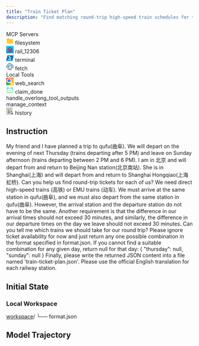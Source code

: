 ```yaml
---
title: "Train Ticket Plan"
description: "Find matching round-trip high-speed train schedules for two travelers departing from Beijing South and Shanghai Hongqiao to Qufu East."
---
```


<Card>
<div className="tools-container">
<div className="mcp-servers-container">
<div className="mcp-servers-title">
MCP Servers
</div>
<div className="mcp-servers-grid">
<div className="mcp-server-item">
<svg xmlns="http://www.w3.org/2000/svg"  viewBox="0 0 48 48" width="20px" height="20px" style={{margin: 0, padding: 0, display: 'inline-block'}}><path fill="#FFA000" d="M40,12H22l-4-4H8c-2.2,0-4,1.8-4,4v8h40v-4C44,13.8,42.2,12,40,12z"/><path fill="#FFCA28" d="M40,12H8c-2.2,0-4,1.8-4,4v20c0,2.2,1.8,4,4,4h32c2.2,0,4-1.8,4-4V16C44,13.8,42.2,12,40,12z"/></svg>
<span className="mcp-server-name">filesystem</span>
</div>
<div className="mcp-server-item">
<svg viewBox="27 27 146 146" xmlns="http://www.w3.org/2000/svg" width="20" height="20" style={{margin: 0, padding: 0, display: 'inline-block'}}><linearGradient id="a" gradientUnits="userSpaceOnUse" x1="100" x2="100" y1="173" y2="27"><stop offset="0" stop-color="#2689cc"/><stop offset="1" stop-color="#1bd0f9"/></linearGradient><path d="M27 27h146v146H27z" fill="url(#a)"/><g fill="#fc0203"><path d="M121.1 134.4c-2.4-3.2-4.7-6.2-7-9.3 11.2-6.9 16.8-16.7 15.9-29.7-.6-7.9-4-14.6-10-20-12.3-11.1-31.4-10.1-42.2 2.2-6.4 7.4-8.9 16-7.4 25.6 1.6 9.6 6.9 16.7 15.4 21.7-2.4 3.1-4.8 6.1-7.2 9.2-1-.6-1.9-1.1-2.7-1.7-6-4.3-10.6-9.8-13.6-16.5-3.7-8-4.7-16.4-3.2-25.1 1.7-10.3 6.8-18.8 14.8-25.5 4.5-3.7 9.5-6.3 15.2-7.9 1-.3 1.4-.8 1.4-1.7 0-.4 0-.7.1-1.1.3-1.6 1.3-2.7 3-2.7 4.4-.1 8.7-.1 13.1 0 1.7 0 2.9 1.3 3.1 3.2.1.6.1 1.2.1 1.9 12.4 3.2 21.7 10.5 27.4 21.9 4.1 8.2 5.4 17 3.9 26-1.3 8-4.6 15-9.9 21.1-3 3.5-6.2 6.3-10.2 8.4z"/><path d="M128.7 141.5v6.5H69v-6.7c.4-.1.7-.2 1-.3 2.3-.3 4.7-.6 7-1 4.7-.8 9.4-1.4 13.7-3.6.8-.4 1.6-1 2.3-1.6.9-.7 1.3-1.7 1.3-2.8 0-6.5.1-12.9.2-19.4 0-2.8-1.4-4.7-3.6-6-1.9-1.1-4-1.8-6-2.7-.3-.1-.6-.2-1-.4 0-.4-.1-.9-.1-1.3v-7.4c0-2.5 1.2-4.3 3.5-5.3 1.7-.8 3.5-1.3 5.5-1.2 5 .1 10.1 0 15.1 0 2.1 0 4 .5 5.7 1.8 1.4 1.2 2.3 2.6 2.3 4.5v8.8c0 .3-.1.6-.1 1-1.6.4-3.2.8-4.7 1.3-2.1.7-4.3 1.5-5.9 3.1-1.2 1.1-1.8 2.4-1.7 4.1.1 5.6.3 11.2 0 16.8-.2 3.7 1.6 5.8 4.5 7.2 2.8 1.3 5.7 2.2 8.8 2.7 3.8.6 7.7 1.2 11.5 1.8 0-.1.2 0 .4.1z"/></g></svg>
<span className="mcp-server-name">rail_12306</span>
</div>
<div className="mcp-server-item">
<svg xmlns="http://www.w3.org/2000/svg"  viewBox="0 0 48 48" width="20px" height="20px" style={{margin: 0, padding: 0, display: 'inline-block'}}><path fill="#0277bd" d="M19.847,41.956c-5.629-0.002-11.259,0.024-16.888-0.013c-2.855-0.019-3.374-0.7-2.731-3.525 c2.178-9.58,4.427-19.143,6.557-28.734C7.356,7.112,8.588,5.975,11.312,6C22.57,6.106,33.829,6.034,45.088,6.046 c2.824,0.003,3.298,0.614,2.664,3.511c-2.058,9.406-4.129,18.809-6.236,28.203c-0.789,3.516-1.697,4.187-5.353,4.195 C30.724,41.966,25.285,41.958,19.847,41.956z"/><path fill="#fafafa" d="M25.057 23.922c-.608-.687-1.114-1.267-1.531-1.732-2.43-2.728-4.656-5.27-7.063-7.869-1.102-1.189-1.453-2.344-.13-3.518 1.307-1.16 2.592-1.058 3.791.277 3.34 3.717 6.676 7.438 10.071 11.104 1.268 1.369.972 2.3-.424 3.315-5.359 3.895-10.687 7.833-16.01 11.778-1.196.887-2.337 1.109-3.304-.201-1.066-1.445-.08-2.305 1.026-3.114 3.955-2.893 7.903-5.798 11.834-8.725C23.865 24.83 24.595 24.267 25.057 23.922zM21.75 37C20.625 37 20 36 20 35s.625-2 1.75-2c4.224 0 6.112 0 9.5 0 1.125 0 1.75 1 1.75 2s-.625 2-1.75 2C29.125 37 25 37 21.75 37z"/></svg>
<span className="mcp-server-name">terminal</span>
</div>
<div className="mcp-server-item">
<svg xmlns="http://www.w3.org/2000/svg" width="20" height="20" viewBox="0 0 512 512" style={{margin: 0, padding: 0, display: 'inline-block'}}><g><path fill="#010202" d="M201.5,22.5C253.575,18.8292,294.909,37.8292,325.5,79.5C348.846,76.447,370.846,80.6137,391.5,92C411.339,105.168,422.339,123.668,424.5,147.5C465.86,161.693,491.694,190.026,502,232.5C508.97,280.701,492.804,318.868,453.5,347C427.526,362.095,399.526,367.929,369.5,364.5C369.988,405.252,369.488,445.919,368,486.5C367.5,487,367,487.5,366.5,488C292.5,488.667,218.5,488.667,144.5,488C144,487.5,143.5,487,143,486.5C141.512,445.919,141.012,405.252,141.5,364.5C106.171,368.921,74.5043,360.421,46.5,339C10.3518,305.536-0.814861,265.036,13,217.5C22.2223,191.95,38.389,172.117,61.5,158C69.8007,153.681,78.134,149.681,86.5,146C92.1136,89.0861,121.447,50.0861,174.5,29C183.492,26.2401,192.492,24.0734,201.5,22.5Z"/></g><g><path fill="#a3d3fe" d="M204.5,36.5C254.543,34.185,292.876,54.0184,319.5,96C340.997,90.9721,361.664,93.3054,381.5,103C401.654,115.47,411.154,133.637,410,157.5C410.903,158.701,412.069,159.535,413.5,160C453.408,170.242,478.242,195.409,488,235.5C493.84,285.282,474.34,321.115,429.5,343C422.574,345.298,415.574,347.298,408.5,349C395.504,349.5,382.504,349.667,369.5,349.5C369.667,302.499,369.5,255.499,369,208.5C367.833,207.333,366.667,206.167,365.5,205C306.833,204.333,248.167,204.333,189.5,205C173,220.167,157.167,236,142,252.5C141.5,284.832,141.333,317.165,141.5,349.5C100.111,355.535,66.2777,342.535,40,310.5C17.3055,276.196,15.6388,240.863,35,204.5C50.4757,180.668,71.9757,165.002,99.5,157.5C101.376,109.215,123.042,73.0487,164.5,49C177.289,42.679,190.622,38.5123,204.5,36.5Z"/></g><g><path fill="#fefefe" d="M354.5,474.5C288.5,474.5,222.5,474.5,156.5,474.5C156.5,403.833,156.5,333.167,156.5,262.5C169.344,262.829,182.011,262.495,194.5,261.5C197.167,260.833,198.833,259.167,199.5,256.5C200.495,244.011,200.829,231.344,200.5,218.5C251.833,218.5,303.167,218.5,354.5,218.5C354.5,303.833,354.5,389.167,354.5,474.5Z"/></g><g><path fill="#979797" d="M354.5,474.5C354.5,389.167,354.5,303.833,354.5,218.5C303.167,218.5,251.833,218.5,200.5,218.5C200.829,231.344,200.495,244.011,199.5,256.5C199.5,243.5,199.5,230.5,199.5,217.5C251.5,217.5,303.5,217.5,355.5,217.5C355.833,303.335,355.499,389.002,354.5,474.5Z"/></g><g><path fill="#dce0e3" d="M185.5,247.5C179.31,247.823,173.31,247.49,167.5,246.5C173.13,240.369,178.964,234.369,185,228.5C185.5,234.825,185.666,241.158,185.5,247.5Z"/></g><g><path fill="#7b7d7e" d="M167.5,246.5C173.31,247.49,179.31,247.823,185.5,247.5C179.322,248.817,172.988,248.817,166.5,247.5C166.624,246.893,166.957,246.56,167.5,246.5Z"/></g><g><path fill="#a3a3a3" d="M194.5,261.5C182.011,262.495,169.344,262.829,156.5,262.5C156.5,333.167,156.5,403.833,156.5,474.5C155.501,403.669,155.167,332.669,155.5,261.5C168.5,261.5,181.5,261.5,194.5,261.5Z"/></g><g><path fill="#030303" d="M252.5,309.5C256.426,309.047,259.592,310.38,262,313.5C262.333,334.833,262.667,356.167,263,377.5C264.979,369.149,269.812,366.649,277.5,370C278.718,371.438,279.385,373.105,279.5,375C274.409,385.346,268.909,395.512,263,405.5C258,413.5,253,413.5,248,405.5C242.091,395.512,236.591,385.346,231.5,375C232.869,369.144,236.536,367.144,242.5,369C244.956,371.408,246.789,374.241,248,377.5C248.333,356.167,248.667,334.833,249,313.5C250.376,312.295,251.542,310.962,252.5,309.5Z"/></g><g><path fill="#050505" d="M199.5,376.5C203.888,375.943,207.055,377.61,209,381.5C209.5,398.83,209.667,416.163,209.5,433.5C240.167,433.5,270.833,433.5,301.5,433.5C301.333,416.163,301.5,398.83,302,381.5C304.553,376.374,308.386,375.207,313.5,378C314.126,378.75,314.626,379.584,315,380.5C315.667,401.5,315.667,422.5,315,443.5C314.626,444.416,314.126,445.25,313.5,446C294.254,447.155,274.921,447.655,255.5,447.5C236.079,447.655,216.746,447.155,197.5,446C196.874,445.25,196.374,444.416,196,443.5C195.333,422.5,195.333,401.5,196,380.5C196.69,378.65,197.856,377.316,199.5,376.5Z"/></g></svg>
<span className="mcp-server-name">fetch</span>
</div>
</div>
</div>
<div className="local-tools-container">
<div className="mcp-servers-title">
Local Tools
</div>
<div className="local-tools-grid">
<div className="local-tool-item">
<svg height="20" width="20" xmlns="http://www.w3.org/2000/svg" viewBox="0 0 512 512" style={{margin: 0, padding: 0, display: 'inline-block'}}><g fill="none" fill-rule="evenodd"><rect fill="#fabc05" height="512" rx="42.667" width="512"/><path d="M58.667 293.333L0 209.125V42.663C0 19.1 19.137 0 42.663 0h426.674C492.9 0 512 19.137 512 42.663l-282.667.004S58.667 305.14 58.667 293.333z" fill="#eb4335"/><path d="M303.3 340.528L199.876 512H42.633C19.087 512 0 492.94 0 469.328V209.125l54.537 74.854c28.457 48.33 81.024 80.762 141.167 80.762 40.548 0 77.822-14.86 106.533-39.29l5.348 5.349c-.918 3.235-2.337 6.5-4.284 9.728z" fill="#34a854"/><g fill-rule="nonzero"><path d="M194.667 85.333c-66.667 0-120 52.148-120 117.334C74.667 267.852 128 320 194.667 320c66.666 0 120-52.148 120-117.333 0-65.186-53.334-117.334-120-117.334z" fill="#4285f5"/><path d="M327.59 300.924l28.788 28.787 13.204-14.159 115.751 115.751-59.363 59.364-115.751-115.751 13.553-12.64-28.85-28.85c-27.526 20.496-61.677 32.712-98.52 32.712C105.605 366.138 32 292.532 32 201.735c0-90.796 73.605-164.402 164.402-164.402s164.402 73.606 164.402 164.402c0 37.142-12.414 71.549-33.213 99.19zM196.403 87.92c-63.231 0-113.817 50.585-113.817 113.816 0 63.232 50.586 113.817 113.817 113.817S310.22 264.967 310.22 201.735c0-63.231-50.585-113.816-113.817-113.816z" fill="#fff"/></g></g></svg>
<span className="local-tool-name">web_search</span>
</div>
<div className="local-tool-item">
<svg width="20px" height="20px" viewBox="0 0 1024 1024" version="1.1" xmlns="http://www.w3.org/2000/svg" style={{margin: 0, padding: 0, display: 'inline-block'}}><path d="M861.588238 240.133873v-65.792823c0-36.191275-29.439775-65.631049-65.631049-65.63105h-21.877358c-36.191275 0-65.631049 29.439775-65.631049 65.63105v65.631049H314.659414v-65.631049c0-36.191275-29.439775-65.631049-65.631049-65.63105h-21.877358c-36.191275 0-65.631049 29.439775-65.631049 65.63105v65.792823c-36.317212 0.868255-65.631049 30.539428-65.63105 67.061417v543.745565c0 37.06772 30.155471 67.223191 67.223191 67.223191h696.886045c37.06772 0 67.223191-30.155471 67.223191-67.223191V307.19529c-0.001024-36.52199-29.315885-66.193162-65.633097-67.061417z m-109.385765-65.792823c0-12.060345 9.817012-21.877358 21.877358-21.877358h21.877358c12.060345 0 21.877358 9.817012 21.877358 21.877358v175.016814c0 12.060345-9.817012 21.877358-21.877358 21.877358h-21.877358c-12.060345 0-21.877358-9.817012-21.877358-21.877358V174.34105z m-546.928824 0c0-12.060345 9.817012-21.877358 21.877358-21.877358h21.877358c12.060345 0 21.877358 9.817012 21.877358 21.877358v175.016814c0 12.060345-9.817012 21.877358-21.877358 21.877358h-21.877358c-12.060345 0-21.877358-9.817012-21.877358-21.877358V174.34105z m678.191947 676.600829c0 12.935767-10.532708 23.468476-23.468476 23.468475H163.111076c-12.935767 0-23.468476-10.532708-23.468476-23.468475V307.19529c0-12.402323 9.677764-22.593054 21.877358-23.415233v65.577807c0 36.191275 29.439775 65.631049 65.631049 65.631049h21.877358c36.191275 0 65.631049-29.439775 65.631049-65.631049v-65.631049h393.789368v65.631049c0 36.191275 29.439775 65.631049 65.631049 65.631049h21.877358c36.191275 0 65.631049-29.439775 65.631049-65.631049v-65.577807c12.19857 0.82218 21.877358 11.012911 21.877358 23.415233v543.746589z" fill="#22C67F" /><path d="M706.719439 478.272194l-48.01715-44.741741-182.28128 195.621482-111.468348-122.615387-48.563905 44.148911 159.469116 172.685427z" fill="#74E8AE" /></svg>
<span className="local-tool-name">claim_done</span>
</div>
<div className="local-tool-item">
<Icon icon="filter-list" size={20} color="#4286f6" />
<span className="local-tool-name">handle_overlong_tool_outputs</span>
</div>
<div className="local-tool-item">
<Icon icon="bars-progress" size={20} color="#4286f6" />
<span className="local-tool-name">manage_context</span>
</div>
<div className="local-tool-item">
<svg width="20px" height="20px" viewBox="0 0 100 100" enable-background="new 0 0 100 100" id="Layer_1" version="1.1" xml:space="preserve" xmlns="http://www.w3.org/2000/svg" xmlns:xlink="http://www.w3.org/1999/xlink" style={{margin: 0, padding: 0, display: 'inline-block'}}><g><g><rect clip-rule="evenodd" fill="#F2F2F2" fill-rule="evenodd" height="83.437" width="67.025" x="9.012" y="7.604"/><path d="M77.454,92.458H7.595V6.187h69.859V92.458z M10.429,89.624H74.62V9.021H10.429V89.624z"/></g><g><rect clip-rule="evenodd" fill="#FF7C24" fill-rule="evenodd" height="10.481" width="17.952" x="46.695" y="34.866"/></g><g><rect height="2.834" width="19.463" x="20.504" y="35.575"/></g><g><rect height="2.834" width="15.561" x="20.718" y="42.508"/></g><g><rect height="2.833" width="15.562" x="20.813" y="49.514"/></g><g><rect height="2.833" width="27.128" x="20.718" y="56.753"/></g><g><rect height="2.833" width="23.51" x="20.718" y="63.688"/></g><g><rect clip-rule="evenodd" fill="#39B6CC" fill-rule="evenodd" height="9.004" width="44.095" x="20.553" y="19.064"/></g><g><rect height="2.833" width="26.272" x="20.718" y="70.32"/></g><g><rect height="2.834" width="32.8" x="20.718" y="77.253"/></g><g><rect height="2.834" width="3.235" x="38.304" y="42.508"/></g><g><path clip-rule="evenodd" d="M77.931,71.902l4.287,4.427l-6.644,6.437l-4.309-4.457    C74.147,76.998,76.504,74.726,77.931,71.902L77.931,71.902z" fill="#F2F2F2" fill-rule="evenodd"/><path d="M75.542,84.77l-6.692-6.92l1.828-0.831c2.579-1.174,4.706-3.218,5.989-5.756l0.897-1.776l6.656,6.874L75.542,84.77z     M73.584,78.669l2.023,2.091l4.605-4.463l-2.007-2.074C76.994,76.012,75.414,77.531,73.584,78.669z"/></g><g><polygon clip-rule="evenodd" fill="#39B6CC" fill-rule="evenodd" points="83.267,75.319 91.984,84.338 83.247,92.779     74.535,83.761   "/><path d="M83.213,94.783L72.531,83.726l10.771-10.41l10.687,11.056L83.213,94.783z M76.538,83.794l6.744,6.981l6.698-6.472    l-6.748-6.981L76.538,83.794z"/></g><g><path clip-rule="evenodd" d="M66.124,50.799c7.742,0,14.018,6.276,14.018,14.019    s-6.275,14.019-14.018,14.019c-7.743,0-14.019-6.276-14.019-14.019S58.381,50.799,66.124,50.799L66.124,50.799z" fill="#F2F2F2" fill-rule="evenodd"/><path d="M66.124,80.253c-8.511,0-15.435-6.924-15.435-15.435s6.924-15.435,15.435-15.435S81.56,56.307,81.56,64.818    S74.635,80.253,66.124,80.253z M66.124,52.216c-6.949,0-12.601,5.653-12.601,12.602s5.651,12.601,12.601,12.601    c6.948,0,12.602-5.652,12.602-12.601S73.072,52.216,66.124,52.216z"/></g><g><rect height="2.833" width="10.313" x="39.902" y="49.514"/></g><g><path d="M76.404,65.586H73.57c0-0.636-0.068-1.255-0.205-1.84c-0.043-0.186-0.096-0.385-0.169-0.63l2.717-0.808    c0.091,0.304,0.158,0.559,0.215,0.801C76.31,63.901,76.404,64.735,76.404,65.586z M72.438,61.433    c-1.489-2.5-4.203-4.058-7.084-4.061l0.004-2.834c3.871,0.005,7.518,2.091,9.516,5.445L72.438,61.433z"/></g></g></svg>
<span className="local-tool-name">history</span>
</div>
</div>
</div>
</div>
</Card>


## Instruction

My friend and I have planned a trip to qufu(曲阜). We will depart on the evening of next Thursday (trains departing after 5 PM) and leave on Sunday afternoon (trains departing between 2 PM and 6 PM). I am in 北京 and will depart from and return to Beijing Nan station(北京南站). She is in Shanghai(上海) and will depart from and return to Shanghai Hongqiao(上海虹桥). Can you help us find round-trip tickets for each of us? We need direct high-speed trains (高铁) or EMU trains (动车). We must arrive at the same station in qufu(曲阜), and we must also depart from the same station in qufu(曲阜). However, the arrival station and the departure station do not have to be the same. Another requirement is that the difference in our arrival times should not exceed 30 minutes, and similarly, the difference in our departure times on the day we leave should not exceed 30 minutes. Can you tell me which trains we should take for our round trip? Please ignore ticket availability for now and just return any one possible combination in the format specified in format.json. If you cannot find a suitable combination for any given day, return null for that day:
\{
"thursday": null,
"sunday": null
\}
Finally, please write the returned JSON content into a file named 'train-ticket-plan.json'. Please use the official English translation for each railway station.


## Initial State

### Local Workspace

<div className="file-tree">
<a href="https://github.com/hkust-nlp/mcpbench_dev/tree/finalpool_dev/tasks/finalpool/train-ticket-plan/initial_workspace">workspace</a>/
└── format.json
</div>

## Model Trajectory
